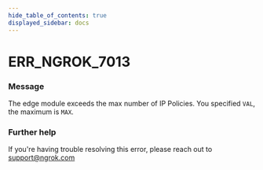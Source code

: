 ```yaml
---
hide_table_of_contents: true
displayed_sidebar: docs
---
```



# ERR_NGROK_7013

### Message

The edge module exceeds the max number of IP Policies. You specified `VAL`, the maximum is `MAX`.

### Further help

If you're having trouble resolving this error, please reach out to [support@ngrok.com](mailto:support@ngrok.com?subject=Help%20with%20ERR_NGROK_7013)

<ErrorDetails error="err_ngrok_7013" />
